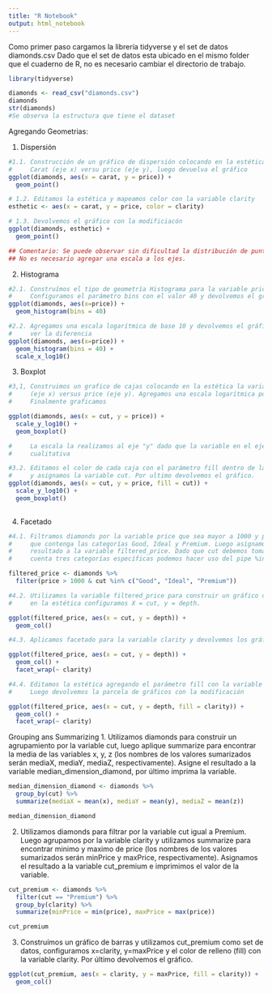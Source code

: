 ```yaml
---
title: "R Notebook"
output: html_notebook
---
```


Como primer paso cargamos la librería tidyverse y el set de datos diamonds.csv
Dado que el set de datos esta ubicado en el mismo folder que el cuaderno de R,
no es necesario cambiar el directorio de trabajo.
```r
library(tidyverse)

diamonds <- read_csv("diamonds.csv")
diamonds
str(diamonds)
#Se observa la estructura que tiene el dataset
```

Agregando Geometrias:

1. Dispersión
```r
#1.1. Construcción de un gráfico de dispersión colocando en la estética 
#     Carat (eje x) versu price (eje y), luego devuelva el gráfico
ggplot(diamonds, aes(x = carat, y = price)) +
  geom_point()
```

```r
# 1.2. Editamos la estética y mapeamos color con la variable clarity
esthetic <- aes(x = carat, y = price, color = clarity)

# 1.3. Devolvemos el gráfico con la modificiacón
ggplot(diamonds, esthetic) +
  geom_point()

## Comentario: Se puede observar sin dificultad la distribución de puntos,
## No es necesario agregar una escala a los ejes.
```

2. Histograma
```r
#2.1. Construímos el tipo de geometría Histograma para la variable price.
#     Configuramos el parámetro bins con el valor 40 y devolvemos el gráfico
ggplot(diamonds, aes(x=price)) +
  geom_histogram(bins = 40) 

```

```r
#2.2. Agregamos una escala logarítmica de base 10 y devolvemos el gráfico para
#     ver la diferencia
ggplot(diamonds, aes(x=price)) +
  geom_histogram(bins = 40) +
  scale_x_log10()

```

3. Boxplot
```r
#3,1, Construimos un grafico de cajas colocando en la estética la variable "cut"
#     (eje x) versus price (eje y). Agregamos una escala logarítmica por defecto
#     Finalmente graficamos

ggplot(diamonds, aes(x = cut, y = price)) +
  scale_y_log10() +
  geom_boxplot()

#     La escala la realizamos al eje "y" dado que la variable en el eje "x" es 
#     cualitativa

```

```r
#3.2. Editamos el color de cada caja con el parámetro fill dentro de la estética
#     y asignamos la variable cut. Por ultimo devolvemos el gráfico.
ggplot(diamonds, aes(x = cut, y = price, fill = cut)) +
  scale_y_log10() +
  geom_boxplot()
  
```

4. Facetado
```r
#4.1. Filtramos diamonds por la variable price que sea mayor a 1000 y por cut
#     que contenga las categorías Good, Ideal y Premium. Luego asignamos el
#     resultado a la variable filtered_price. Dado que cut debemos tomar en 
#     cuenta tres categorías específicas podemos hacer uso del pipe %in%.

filtered_price <- diamonds %>%
  filter(price > 1000 & cut %in% c("Good", "Ideal", "Premium"))

#4.2. Utilizamos la variable filtered_price para construir un gráfico de barras,
#     en la estética configuramos X = cut, y = depth.

ggplot(filtered_price, aes(x = cut, y = depth)) +
  geom_col() 
```

```r
#4.3. Aplicamos facetado para la variable clarity y devolvemos los gráficos

ggplot(filtered_price, aes(x = cut, y = depth)) +
  geom_col() +
  facet_wrap(~ clarity)

```

```r
#4.4. Editamos la estética agregando el parámetro fill con la variable clarity.
#     Luego devolvemos la parcela de gráficos con la modificación

ggplot(filtered_price, aes(x = cut, y = depth, fill = clarity)) +
  geom_col() +
  facet_wrap(~ clarity)


```

Grouping ans Summarizing
1. Utilizamos diamonds para construir un agrupamiento por la variable cut, luego 
   aplique summarize para encontrar la media de las variables x, y, z (los 
   nombres de los valores sumarizados serán mediaX, mediaY, mediaZ, 
   respectivamente). Asigne el resultado a la variable median_dimension_diamond,
   por último imprima la variable.
```r
median_dimension_diamond <- diamonds %>%
  group_by(cut) %>%
  summarize(mediaX = mean(x), mediaY = mean(y), mediaZ = mean(z))

median_dimension_diamond
```

2. Utilizamos diamonds para filtrar por la variable cut igual a Premium. Luego 
   agrupamos por la variable clarity y utilizamos summarize para encontrar 
   minimo y maximo de price (los nombres de los valores sumarizados serán 
   minPrice y maxPrice, respectivamente). Asignamos el resultado a la variable 
   cut_premium e imprimimos el valor de la variable.
```r
cut_premium <- diamonds %>%
  filter(cut == "Premium") %>%
  group_by(clarity) %>%
  summarize(minPrice = min(price), maxPrice = max(price))

cut_premium
```

3. Construímos un gráfico de barras y utilizamos cut_premium como set de datos, 
   configuramos x=clarity, y=maxPrice y el color de relleno (fill) con la 
   variable clarity. Por último devolvemos el gráfico.
```r
ggplot(cut_premium, aes(x = clarity, y = maxPrice, fill = clarity)) +
  geom_col()

```

